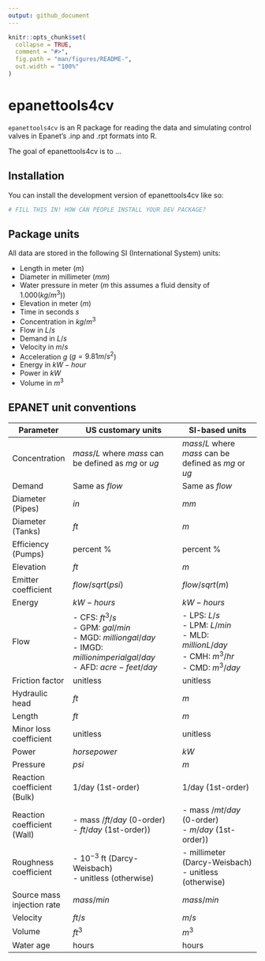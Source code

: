 ```yaml
---
output: github_document
---
```


<!-- README.md is generated from README.Rmd. Please edit that file -->

```r
knitr::opts_chunk$set(
  collapse = TRUE,
  comment = "#>",
  fig.path = "man/figures/README-",
  out.width = "100%"
)
```

# epanettools4cv

`epanettools4cv` is an R package for reading the data and simulating control valves in Epanet’s .inp and .rpt formats into R.

The goal of epanettools4cv is to ...

## Installation

You can install the development version of epanettools4cv like so:

``` r
# FILL THIS IN! HOW CAN PEOPLE INSTALL YOUR DEV PACKAGE?
```

## Package units

All data are stored in the following SI (International System) units:

-   Length in meter $(m)$
-   Diameter in millimeter $(mm)$
-   Water pressure in meter $(m$ this assumes a fluid density of $1.000 (kg/m^3)$)
-   Elevation in meter $(m)$
-   Time in seconds $s$
-   Concentration in $kg/m^3$
-   Flow in $L/s$
-   Demand in $L/s$
-   Velocity in $m/s$
-   Acceleration $g$ ($g = 9.81 m/s^2$)
-   Energy in $kW-hour$
-   Power in $kW$
-   Volume in $m^3$

## EPANET unit conventions

| **Parameter**               | **US customary units**                                                                                                                      | **SI-based units**                                                                                           |
|-----------------------------|---------------------------------------------------------------------------------------------------------------------------------------------|--------------------------------------------------------------------------------------------------------------|
| Concentration               | $mass/L$ where $mass$ can be defined as $mg$ or $ug$                                                                                        | $mass /L$ where $mass$ can be defined as $mg$ or $ug$                                                        |
| Demand                      | Same as *flow*                                                                                                                              | Same as *flow*                                                                                               |
| Diameter (Pipes)            | $in$                                                                                                                                        | $mm$                                                                                                         |
| Diameter (Tanks)            | $ft$                                                                                                                                        | $m$                                                                                                          |
| Efficiency (Pumps)          | percent $\%$                                                                                                                                | percent $\%$                                                                                                 |
| Elevation                   | $ft$                                                                                                                                        | $m$                                                                                                          |
| Emitter coefficient         | $flow / sqrt(psi)$                                                                                                                          | $flow / sqrt(m)$                                                                                             |
| Energy                      | $kW-hours$                                                                                                                                  | $kW-hours$                                                                                                   |
| Flow                        | \- CFS: $ft^3/s$ <br/>- GPM: $gal/min$ <br/> - MGD: $million gal/day$ <br/> - IMGD: $million imperial gal/day$ <br/> - AFD: $acre-feet/day$ | \- LPS: $L/s$ <br/> - LPM: $L/min$ <br/> - MLD: $million L/day$ <br/> - CMH: $m^3/hr$ <br/> - CMD: $m^3/day$ |
| Friction factor             | unitless                                                                                                                                    | unitless                                                                                                     |
| Hydraulic head              | $ft$                                                                                                                                        | $m$                                                                                                          |
| Length                      | $ft$                                                                                                                                        | $m$                                                                                                          |
| Minor loss coefficient      | unitless                                                                                                                                    | unitless                                                                                                     |
| Power                       | $horsepower$                                                                                                                                | $kW$                                                                                                         |
| Pressure                    | $psi$                                                                                                                                       | $m$                                                                                                          |
| Reaction coefficient (Bulk) | 1/day (1st-order)                                                                                                                           | 1/day (1st-order)                                                                                            |
| Reaction coefficient (Wall) | \- mass $/ft/day$ (0-order) <br/> - $ft/day$ (1st-order))                                                                                   | \- mass $/mt/day$ (0-order) <br/> - $m/day$ (1st-order))                                                     |
| Roughness coefficient       | \- $10^{-3}$ ft (Darcy-Weisbach) <br/> - unitless (otherwise)                                                                               | \- millimeter (Darcy-Weisbach) <br/> - unitless (otherwise)                                                  |
| Source mass injection rate  | $mass/min$                                                                                                                                  | $mass/min$                                                                                                   |
| Velocity                    | $ft/s$                                                                                                                                      | $m/s$                                                                                                        |
| Volume                      | $ft^3$                                                                                                                                      | $m^3$                                                                                                        |
| Water age                   | hours                                                                                                                                       | hours                                                                                                        |
